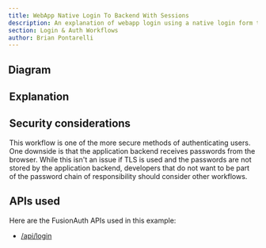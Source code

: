```yaml
---
title: WebApp Native Login To Backend With Sessions
description: An explanation of webapp login using a native login form that submits to the application backend with server-side sessions
section: Login & Auth Workflows
author: Brian Pontarelli
---
```


<Intro/>

## Diagram

<Legend/>

<Diagram/>

## Explanation

<OrderedList>
  <Step1/>
  <Step2/>
  <Step3/>
  <Step4/>
  <Step5/>
  <Step6/>
  <Step7/>
  <Step8/>
  <Step9/>
  <Step10/>
</OrderedList>

## Security considerations

This workflow is one of the more secure methods of authenticating users. One downside is that the application backend receives passwords from the browser. While this isn't an issue if TLS is used and the passwords are not stored by the application backend, developers that do not want to be part of the password chain of responsibility should consider other workflows.

## APIs used

Here are the FusionAuth APIs used in this example:

* [/api/login](/docs/apis/login#authenticate-a-user)
